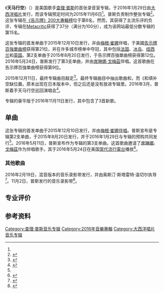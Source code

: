 {{NoteTA
|G1=Show
|G2=Music
}}
{{Infobox album
| Name = 天马行空
| Original_name = ''{{lang|en|Nine Track Mind}}''
| Type = studio
| Artist = [[查理·普斯|查理·普斯]]
| Cover = Charlie Puth - Nine Track Mind.png
| Alt = An image of Puth sporting a green jacket, posing a front a yellow backdrop, with his name and the title, "Nine Track Mind" appearing in the portrait's center.
| Released = {{Start date|mf=yes|2016|01|29}}<ref name="iTunes U.S.">{{cite web|url = https://itunes.apple.com/us/album/nine-track-mind/id1031416178|title = iTunes (U.S.) - Music - Charlie Puth - Nine Track Mind|access-date = 2016-01-09|date = 2016-01-29|work = iTunes (U.S.)|archive-date = 2019-03-28|archive-url = https://web.archive.org/web/20190328080952/https://itunes.apple.com/us/album/nine-track-mind/id1031416178|dead-url = no}}</ref>
| Recorded = 2014至2015年
| Studio = 
| Genre = {{hlist|[[Pop_music|流行]]<ref name="Guardian"/>}}
| Length = {{duration|m=41|s=04}}
| Label = [[Atlantic_Records|大西洋]]
| Producer = {{hlist|[[DJ弗蘭克·E|DJ弗蘭克·E]]|马特·至尊|[[J·R·羅特姆|J·R·羅特姆]]|[[非名_(制作人)|非名]]|查理·普斯|布莱恩·艾萨克|[[傑斯·夏特金|傑斯·夏特金]]|若弗魯瓦·考斯|[[卡羅來納騙子|约翰·卡尔森]]|[[红三角_(制作团队)|红三角]]}}
| Border = yes
| prev_title   = 就是這樣的愛
| prev_year    = 2015
| next_title   = [[聲情記事|聲情記事]]
| next_year    = 2018
| Misc = {{Singles
| Name = Nine Track Mind
| Type = studio
| Single 1 = [[馬文蓋|馬文蓋]]
| Single 1 date = 2015年2月10日
| Single 2 = [[愛在咫尺|愛在咫尺]]
| Single 2 date = 2015年8月20日
| Single 3 = [[不再甜蜜|不再甜蜜]]
| Single 3 date = 2016年5月24日
| single 4 = [[危險愛情_(歌曲)|危險愛情]]
| single 4 date = 2016年12月2日
}}
}}

《'''天马行空'''》（{{lang-en|''Nine Track Mind''}}）是美国歌手[[查理·普斯|查理·普斯]]的首张录音室专辑，于2016年1月29日由[[大西洋唱片|大西洋唱片]]发行，而该专辑预定时间为2015年11月6日<ref name="iTunes U.S." />。普斯负责制作整张专辑<ref>{{cite web|last1 = Copsey|first1 = Rob|title = Charlie Puth: "It Took Years To Become An Overnight Success" - Official Charts|url = http://www.officialcharts.com/chart-news/charlie-puth-interview-it-took-years-to-become-an-overnight-success-__10335/|access-date = 2016-01-09|date = 2015-08-04|work = Official Charts|archive-date = 2017-06-27|archive-url = https://web.archive.org/web/20170627214944/http://www.officialcharts.com/chart-news/charlie-puth-interview-it-took-years-to-become-an-overnight-success-__10335/|dead-url = no}}</ref>。这张专辑在[[告示牌專輯榜|《告示牌》200大專輯榜]]位于第6名，然而，其获得了主流乐评的负评，专辑在[[Metacritic|Metacritic]]获得了37分（满分为100分），成为该网站最低分数专辑的第15名。

这张专辑的首发单曲{{单双书号转换|[[馬文蓋|馬文蓋]]}}于2015年12月10日发行，并由[[梅根·崔娜|梅根·崔娜]]伴唱，于美國[[告示牌百強單曲榜|告示牌百強單曲榜]]获得第21位，并在许多城市榜单中夺冠，其中包括[[法国|法国]]、[[冰岛|冰岛]]、[[纽西兰|纽西兰]]和[[英国|英国]]。第2支单曲{{单双书号转换|[[愛在咫尺|愛在咫尺]]}}于2015年8月20日发行，于告示牌百強單曲榜获得第12位。2016年5月24日，普斯发行了第3支单曲{{单双书号转换|[[不再甜蜜|不再甜蜜]]}}，并由[[席琳娜·戈梅茲|席琳娜·戈梅茲]]伴唱。这首歌曲在告示牌百強單曲榜获得第9位。

2015年12月11日，最终专辑曲目敲定<ref name="Idolator Tracklist">{{cite web|last1 = Wass|first1 = Mike|title = Charlie Puth Reveals New 'Nine Track Mind' Trackless Featuring New Selena Gomez Collaboration - Idolator|url = http://www.idolator.com/7617760/charlie-puth-new-nine-track-mind-tracklist-selena-gomez|access-date = 2015-01-09|date = 2015-12-11|work = Idolator}}</ref>。最终专辑曲目中抽出歌曲{{单双书号转换|Know Your Name}}和{{单双书号转换|Hard}}，而《{{单双书号转换|不再甜蜜}}和{{单双书号转换|[[危險愛情_(歌曲)|危險愛情]]}}填补空缺位置。{{单双书号转换|I Won't Tell A Soul}}原本出现在日本版本中，但之后还是没有放进专辑里。2016年3月，普斯着手天马行空巡回演唱会<ref>{{Cite web|url=http://www.charlieputh.com/tour|title=Charlie Puth ! Official Website: Nine Track Mind Available Now! TOUR|access-date=2016-03-20|archive-date=2017-05-12|archive-url=https://web.archive.org/web/20170512034541/http://www.charlieputh.com/tour|dead-url=no}}</ref>。

专辑的豪华版于2016年11月11日发行，其中包含了3首新歌。

==单曲==
这张专辑的首发单曲{{单双书号转换|[[馬文蓋|馬文蓋]]}}于2015年12月10日发行，并由[[梅根·崔娜|梅根·崔娜]][[客串|伴唱]]。普斯宣布{{单双书号转换|[[愛在咫尺|愛在咫尺]]}}是专辑第2支单曲，于2015年8月20日发行，并于2016年1月29日与专辑的预购共同发行<ref name="iTunes U.S." />。2016年5月11日，普斯宣布{{单双书号转换|[[不再甜蜜|不再甜蜜]]}}作为专辑的第3支单曲。这首歌曲邀请了[[席琳娜·戈梅茲|席琳娜·戈梅茲]]作为伴唱歌手。其于2016年5月24日在美国[[當代流行電台|當代流行電台]]播放<ref>{{Cite web |url=http://fmqb.com/Article.asp?id=16691 |title=Available For Airplay |deadurl=yes |archiveurl=https://www.webcitation.org/6O36ZbrNo?url=http://fmqb.com/article.asp?id=16691 |archivedate=2014-03-13 |access-date=2017-03-10 }}</ref>。

===其他歌曲===
2016年2月19日，{{单双书号转换|Suffer}}混音版本的音乐录影带发行，并由奥斯汀·斯塔雷特·温切尔执导<ref>{{cite web|url=http://fmusictv.com/2016/02/charlie-puth-suffer-vince-staples-andrealo-remix.html|title=Suffer (Vince Staples & AndreaLo Remix)|work=FMusic TV|accessdate=2015-12-05|archive-date=2016-03-03|archive-url=https://web.archive.org/web/20160303124802/http://fmusictv.com/2016/02/charlie-puth-suffer-vince-staples-andrealo-remix.html|dead-url=no}}</ref>。11月2日，普斯发行{{单双书号转换|[[危險愛情_(歌曲)|危險愛情]]}}的音乐录影带<ref>{{cite web|url=http://perezhilton.com/2016-11-02-charlie-puth-dangerously-music-video-we-dont-talk-anymore-followup#.WBqJQfQpV2A|title=Charlie Puth Is Dangerously Close To Pop Superstardom Thanks To His New Music Video|work=Perez Hilton|accessdate=2016-11-02|archive-date=2016-11-04|archive-url=https://web.archive.org/web/20161104000859/http://perezhilton.com/2016-11-02-charlie-puth-dangerously-music-video-we-dont-talk-anymore-followup#.WBqJQfQpV2A|dead-url=no}}</ref>。

==专业评价==
{{Album ratings
|MC = 37/100<ref name="Metacritic">{{cite web|url=http://www.metacritic.com/music/nine-track-mind/charlie-puth/critic-reviews|title=Critic reviews for Nine Track Mind|publisher=[[Metacritic|Metacritic]]. [[CBS_Interactive|CBS Interactive]]|accessdate=2016-02-03|archive-date=2016-09-30|archive-url=https://web.archive.org/web/20160930172950/http://www.metacritic.com/music/nine-track-mind/charlie-puth/critic-reviews|dead-url=no}}</ref>
| rev1 = [[AllMusic|AllMusic]]
| rev1Score = {{rating|2|5}}<ref name="Allmusic">{{cite web|url=http://www.allmusic.com/album/nine-track-mind-mw0002872490|title=Nine Track Mind - Charlie Puth|last=Erlewine|first=Stephen Thomas|publisher=AllMusic. Rovi Corporation|date=2016-01-29|accessdate=2016-02-03|archive-date=2016-01-22|archive-url=https://web.archive.org/web/20160122071300/http://www.allmusic.com/album/nine-track-mind-mw0002872490|dead-url=no}}</ref>
|rev2 = 《[[娱乐周刊|娱乐周刊]]》
|rev2Score = C+<ref name="EW review">{{cite news|author=Vain, Madison|url=http://www.ew.com/article/2016/01/14/charlie-puth-nine-track-mind-ew-review|title=Nine Track Mind Review|work=[[Entertainment_Weekly|Entertainment Weekly]]|publisher=Time Inc.|location=New York|date=2016-01-15|accessdate=2016-02-03|archive-date=2016-01-17|archive-url=https://web.archive.org/web/20160117225627/http://www.ew.com/article/2016/01/14/charlie-puth-nine-track-mind-ew-review|dead-url=no}}</ref>
|rev3 = 《[[衛報|衛報]]》
|rev3Score = {{rating|3|5}}<ref name="Guardian">{{cite news|author=Aroesti, Rachel|url=https://www.theguardian.com/music/2016/jan/28/charlie-puth-nine-track-mind-review-subtly-retro-softly-burning-rb-pop|title=Charlie Puth: Nine Track Mind review - subtly retro, softly burning R&B pop|work=The Guardian|publisher=Guardian Media Group|date=2016-01-28|accessdate=2016-02-03|archive-date=2016-02-01|archive-url=https://web.archive.org/web/20160201232857/http://www.theguardian.com/music/2016/jan/28/charlie-puth-nine-track-mind-review-subtly-retro-softly-burning-rb-pop|dead-url=no}}</ref>
|rev4 = [[Idolator|Idolator]]
|rev4Score = {{Rating|3|5}}<ref>{{cite web|last=Carey-Mahoney |first=Ryan|date=2016-01-29|url=http://www.idolator.com/7621658/charlie-puth-nine-track-mind-album-review|title=Charlie Puth’s ‘Nine Track Mind’: Album Review|publisher=Idolator|accessdate=2016-02-04}}</ref>
|rev5 = 《[[新聞日報|新聞日報]]》
|rev5Score = B-<ref>{{cite web|first=Glenn|last=Gamboa|date=2016-01-28|url=http://www.newsday.com/entertainment/music/nine-track-mind-review-charlie-puth-plans-ahead-1.11404328|title=‘Nine Track Mind’ review: Charlie Puth plans ahead|work=Newsday|accessdate=2016-02-03|archive-date=2017-12-16|archive-url=https://web.archive.org/web/20171216162740/https://www.newsday.com/entertainment/music/nine-track-mind-review-charlie-puth-plans-ahead-1.11404328|dead-url=no}}</ref>
|rev6 = 《[[觀察家報|觀察家報]]》
|rev6Score = {{rating|2|5}}<ref>{{cite news|author=Cragg, Michael|url=https://www.theguardian.com/music/2016/jan/31/charlie-puth-nine-track-mind-review|title=Charlie Puth: Nine Track Mind review – infuriatingly anonymous|work=The Observer|publisher=Guardian Media Group|date=2016-01-31|accessdate=2016-02-03|archive-date=2019-09-24|archive-url=https://web.archive.org/web/20190924201240/https://www.theguardian.com/music/2016/jan/31/charlie-puth-nine-track-mind-review|dead-url=no}}</ref>
|rev7=[[Pitchfork_Media|Pitchfork Media]]
|rev7Score=2.5/10<ref name="pitchforkmedia">{{cite web|last=Tolentino|first=Jia|url=http://pitchfork.com/reviews/albums/21502-nine-track-mind/|title=Charlie Puth: Nine Track Mind|publisher=[[Pitchfork_Media|Pitchfork Media]]|date=2016-02-03|accessdate=2016-02-03|archive-date=2016-02-03|archive-url=https://web.archive.org/web/20160203181218/http://pitchfork.com/reviews/albums/21502-nine-track-mind/|dead-url=no}}</ref>
|rev8=《[[Q_(杂志)|Q]]》
|rev8Score={{rating|1|5}}<ref name="Metacritic"/>
|rev9 = 《[[Spin_(杂志)|Spin]]》
|rev9Score = 3/10<ref name="Spin">{{cite web|last=Gubbels|first=Jason|url=http://www.spin.com/2016/01/review-charlie-puth-nine-track-mind/|title=Review: Charlie Puth, 'Nine Track Mind'|work=Spin|date=2016-01-27|accessdate=2016-02-03|archive-date=2016-02-03|archive-url=https://web.archive.org/web/20160203080822/http://www.spin.com/2016/01/review-charlie-puth-nine-track-mind/|dead-url=no}}</ref>
|rev10 = 《[[多伦多太阳报|多伦多太阳报]]》
|rev10Score = 2.5/5<ref>{{cite web|last=Sterdan|first=Darryl|date=2016-02-05|url=http://www.torontosun.com/2016/02/05/charlie-puths-nine-track-mind-new-elton-john-top-this-weeks-new-music|title=Charlie Puth's 'Nine Track Mind', new Elton John top this week's new music|work=Toronto Sun|accessdate=2016-02-06|archive-date=2016-03-11|archive-url=https://web.archive.org/web/20160311222806/http://www.torontosun.com/2016/02/05/charlie-puths-nine-track-mind-new-elton-john-top-this-weeks-new-music|dead-url=no}}</ref>
}}

==参考资料==
{{reflist|30em}}
{{查理·普斯}}
[[Category:查理·普斯音乐专辑|Category:查理·普斯音乐专辑]]
[[Category:2016年音樂專輯|Category:2016年音樂專輯]]
[[Category:大西洋唱片音乐专辑|Category:大西洋唱片音乐专辑]]